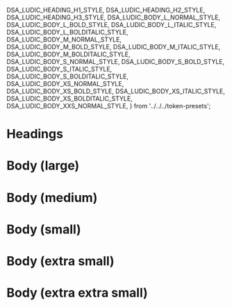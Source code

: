   DSA_LUDIC_HEADING_H1_STYLE,
  DSA_LUDIC_HEADING_H2_STYLE,
  DSA_LUDIC_HEADING_H3_STYLE,
  DSA_LUDIC_BODY_L_NORMAL_STYLE,
  DSA_LUDIC_BODY_L_BOLD_STYLE,
  DSA_LUDIC_BODY_L_ITALIC_STYLE,
  DSA_LUDIC_BODY_L_BOLDITALIC_STYLE,
  DSA_LUDIC_BODY_M_NORMAL_STYLE,
  DSA_LUDIC_BODY_M_BOLD_STYLE,
  DSA_LUDIC_BODY_M_ITALIC_STYLE,
  DSA_LUDIC_BODY_M_BOLDITALIC_STYLE,
  DSA_LUDIC_BODY_S_NORMAL_STYLE,
  DSA_LUDIC_BODY_S_BOLD_STYLE,
  DSA_LUDIC_BODY_S_ITALIC_STYLE,
  DSA_LUDIC_BODY_S_BOLDITALIC_STYLE,
  DSA_LUDIC_BODY_XS_NORMAL_STYLE,
  DSA_LUDIC_BODY_XS_BOLD_STYLE,
  DSA_LUDIC_BODY_XS_ITALIC_STYLE,
  DSA_LUDIC_BODY_XS_BOLDITALIC_STYLE,
  DSA_LUDIC_BODY_XXS_NORMAL_STYLE,
} from '../../../token-presets';

<Meta title="Design Tokens/Tipografia/Presets/Ludic" />

# Headings

<PresetsDocBlock name="H1" preset={DSA_LUDIC_HEADING_H1_STYLE} />

<PresetsDocBlock name="H2" preset={DSA_LUDIC_HEADING_H2_STYLE} />

<PresetsDocBlock name="H3" preset={DSA_LUDIC_HEADING_H3_STYLE} />

# Body (large)

<PresetsDocBlock name="Normal" preset={DSA_LUDIC_BODY_L_NORMAL_STYLE} />

<PresetsDocBlock name="Bold" preset={DSA_LUDIC_BODY_L_BOLD_STYLE} />

<PresetsDocBlock name="Italic" preset={DSA_LUDIC_BODY_L_ITALIC_STYLE} />

<PresetsDocBlock
  name="Bold & Italic"
  preset={DSA_LUDIC_BODY_L_BOLDITALIC_STYLE}
/>

# Body (medium)

<PresetsDocBlock name="Normal" preset={DSA_LUDIC_BODY_M_NORMAL_STYLE} />

<PresetsDocBlock name="Bold" preset={DSA_LUDIC_BODY_M_BOLD_STYLE} />

<PresetsDocBlock name="Italic" preset={DSA_LUDIC_BODY_M_ITALIC_STYLE} />

<PresetsDocBlock
  name="Bold & Italic"
  preset={DSA_LUDIC_BODY_M_BOLDITALIC_STYLE}
/>

# Body (small)

<PresetsDocBlock name="Normal" preset={DSA_LUDIC_BODY_S_NORMAL_STYLE} />

<PresetsDocBlock name="Bold" preset={DSA_LUDIC_BODY_S_BOLD_STYLE} />

<PresetsDocBlock name="Italic" preset={DSA_LUDIC_BODY_S_ITALIC_STYLE} />

<PresetsDocBlock
  name="Bold & Italic"
  preset={DSA_LUDIC_BODY_S_BOLDITALIC_STYLE}
/>

# Body (extra small)

<PresetsDocBlock name="Normal" preset={DSA_LUDIC_BODY_XS_NORMAL_STYLE} />

<PresetsDocBlock name="Bold" preset={DSA_LUDIC_BODY_XS_BOLD_STYLE} />

<PresetsDocBlock name="Italic" preset={DSA_LUDIC_BODY_XS_ITALIC_STYLE} />

<PresetsDocBlock
  name="Bold & Italic"
  preset={DSA_LUDIC_BODY_XS_BOLDITALIC_STYLE}
/>

# Body (extra extra small)

<PresetsDocBlock name="Normal" preset={DSA_LUDIC_BODY_XXS_NORMAL_STYLE} />
